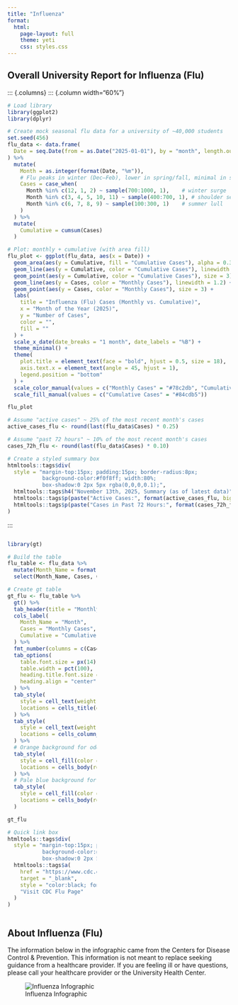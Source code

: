 ```yaml
---
title: "Influenza"
format: 
  html:
    page-layout: full
    theme: yeti
    css: styles.css
---
```


## Overall University Report for Influenza (Flu)

::: {.columns}
::: {.column width="60%"}
```r
# Load library
library(ggplot2)
library(dplyr)

# Create mock seasonal flu data for a university of ~40,000 students
set.seed(456)
flu_data <- data.frame(
  Date = seq.Date(from = as.Date("2025-01-01"), by = "month", length.out = 12)
) %>%
  mutate(
    Month = as.integer(format(Date, "%m")),
    # Flu peaks in winter (Dec–Feb), lower in spring/fall, minimal in summer
    Cases = case_when(
      Month %in% c(12, 1, 2) ~ sample(700:1000, 1),    # winter surge
      Month %in% c(3, 4, 5, 10, 11) ~ sample(400:700, 1), # shoulder seasons
      Month %in% c(6, 7, 8, 9) ~ sample(100:300, 1)    # summer lull
    )
  ) %>%
  mutate(
    Cumulative = cumsum(Cases)
  )

# Plot: monthly + cumulative (with area fill)
flu_plot <- ggplot(flu_data, aes(x = Date)) +
  geom_area(aes(y = Cumulative, fill = "Cumulative Cases"), alpha = 0.3) +
  geom_line(aes(y = Cumulative, color = "Cumulative Cases"), linewidth = 1.2) +
  geom_point(aes(y = Cumulative, color = "Cumulative Cases"), size = 3) +
  geom_line(aes(y = Cases, color = "Monthly Cases"), linewidth = 1.2) +
  geom_point(aes(y = Cases, color = "Monthly Cases"), size = 3) +
  labs(
    title = "Influenza (Flu) Cases (Monthly vs. Cumulative)",
    x = "Month of the Year (2025)",
    y = "Number of Cases",
    color = "",
    fill = ""
  ) +
  scale_x_date(date_breaks = "1 month", date_labels = "%B") +
  theme_minimal() +
  theme(
    plot.title = element_text(face = "bold", hjust = 0.5, size = 18),
    axis.text.x = element_text(angle = 45, hjust = 1),
    legend.position = "bottom"
  ) +
  scale_color_manual(values = c("Monthly Cases" = "#78c2db", "Cumulative Cases" = "#84cdb5")) +
  scale_fill_manual(values = c("Cumulative Cases" = "#84cdb5"))

flu_plot
```

```r
# Assume "active cases" ~ 25% of the most recent month's cases
active_cases_flu <- round(last(flu_data$Cases) * 0.25)

# Assume "past 72 hours" ~ 10% of the most recent month's cases
cases_72h_flu <- round(last(flu_data$Cases) * 0.10)

# Create a styled summary box
htmltools::tags$div(
  style = "margin-top:15px; padding:15px; border-radius:8px; 
           background-color:#f0f8ff; width:80%; 
           box-shadow:0 2px 5px rgba(0,0,0,0.1);",
  htmltools::tags$h4("November 13th, 2025, Summary (as of latest data)", style="font-weight:bold;"),
  htmltools::tags$p(paste("Active Cases:", format(active_cases_flu, big.mark=","))),
  htmltools::tags$p(paste("Cases in Past 72 Hours:", format(cases_72h_flu, big.mark=",")))
)
```
:::

::: {.column width="40%"}
```r
library(gt)

# Build the table
flu_table <- flu_data %>%
  mutate(Month_Name = format(Date, "%B")) %>%
  select(Month_Name, Cases, Cumulative)

# Create gt table
gt_flu <- flu_table %>%
  gt() %>%
  tab_header(title = "Monthly and Cumulative Flu Cases (2025)") %>%
  cols_label(
    Month_Name = "Month",
    Cases = "Monthly Cases",
    Cumulative = "Cumulative Cases"
  ) %>%
  fmt_number(columns = c(Cases, Cumulative), decimals = 0, use_seps = TRUE) %>%
  tab_options(
    table.font.size = px(14),
    table.width = pct(100),
    heading.title.font.size = px(18),
    heading.align = "center"
  ) %>%
  tab_style(
    style = cell_text(weight = "bold"),
    locations = cells_title(groups = "title")
  ) %>%
  tab_style(
    style = cell_text(weight = "bold"),
    locations = cells_column_labels(everything())
  ) %>%
  # Orange background for odd rows
  tab_style(
    style = cell_fill(color = "#E9F5F0"),
    locations = cells_body(rows = seq(1, nrow(flu_table), 2))
  ) %>%
  # Pale blue background for even rows
  tab_style(
    style = cell_fill(color = "#f0f8ff"),
    locations = cells_body(rows = seq(2, nrow(flu_table), 2))
  )

gt_flu
```

```r
# Quick link box
htmltools::tags$div(
  style = "margin-top:15px; padding:10px; border-radius:6px; 
           background-color:#E9F5F0; width:100%; 
           box-shadow:0 2px 5px rgba(0,0,0,0.1); text-align:center;",
  htmltools::tags$a(
    href = "https://www.cdc.gov/flu/index.htm",
    target = "_blank",
    style = "color:black; font-weight:bold; text-decoration:none;",
    "Visit CDC Flu Page"
  )
)
```
:::

## About Influenza (Flu)

The information below in the infographic came from the Centers for Disease Control & Prevention. This information is not meant to replace seeking guidance from a healthcare provider. If you are feeling ill or have questions, please call your healthcare provider or the University Health Center.

![Influenza Infographic](Fluinfographic.png)
